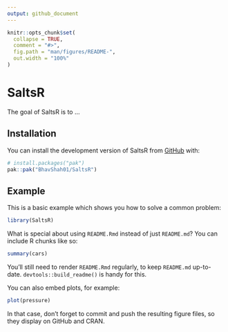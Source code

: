 ```yaml
---
output: github_document
---
```


<!-- README.md is generated from README.Rmd. Please edit that file -->

```r
knitr::opts_chunk$set(
  collapse = TRUE,
  comment = "#>",
  fig.path = "man/figures/README-",
  out.width = "100%"
)
```

# SaltsR

<!-- badges: start -->
<!-- badges: end -->

The goal of SaltsR is to ...

## Installation

You can install the development version of SaltsR from [GitHub](https://github.com/) with:

``` r
# install.packages("pak")
pak::pak("BhavShah01/SaltsR")
```

## Example

This is a basic example which shows you how to solve a common problem:

```r
library(SaltsR)

```

What is special about using `README.Rmd` instead of just `README.md`? You can include R chunks like so:

```r
summary(cars)
```

You'll still need to render `README.Rmd` regularly, to keep `README.md` up-to-date. `devtools::build_readme()` is handy for this.

You can also embed plots, for example:

```r
plot(pressure)
```

In that case, don't forget to commit and push the resulting figure files, so they display on GitHub and CRAN.
